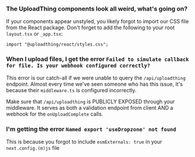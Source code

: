 ### The UploadThing components look all weird, what's going on?

If your components appear unstyled, you likely forgot to import our CSS file from the React package. Don't forget to add the following to your root `layout.tsx` or `_app.tsx`:

```tsx
import "@uploadthing/react/styles.css";
```

### When I upload files, I get the error `Failed to simulate callback for file. Is your webhook configured correctly?`

This error is our catch-all if we were unable to query the `/api/uploadthing` endpoint. Almost every time we've seen someone who has this issue, it's because their `middleware.ts` is configured incorrectly.

Make sure that `/api/uploadthing` is PUBLICLY EXPOSED through your middleware. It serves as both a validation endpoint from client AND a webhook for the `onUploadComplete` calls.

### I'm getting the error `Named export 'useDropzone' not found`

This is because you forgot to include `esmExternals: true` in your `next.config.(m)js` file
